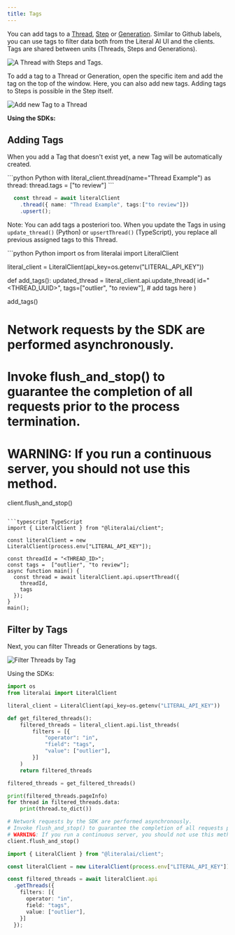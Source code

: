 ```yaml
---
title: Tags
---
```


You can add tags to a [Thread](/concepts/observability/thread), [Step](/concepts/observability/step) or [Generation](/concepts/observability/generation). Similar to Github labels, you can use tags to filter data both from the Literal AI UI and the clients. Tags are shared between units (Threads, Steps and Generations). 

<Frame caption="A Thread with Steps and Tags.">
  <img src="/images/thread-steps.svg" alt="A Thread with Steps and Tags." />
</Frame>

To add a tag to a Thread or Generation, open the specific item and add the tag on the top of the window. Here, you can also add new tags. Adding tags to Steps is possible in the Step itself. 

<Frame caption="Add new Tag">
  <img src="/images/new-tag.png" alt="Add new Tag to a Thread" />
</Frame>

**Using the SDKs:**

## Adding Tags

When you add a Tag that doesn't exist yet, a new Tag will be automatically created. 

<CodeGroup>
```python Python
with literal_client.thread(name="Thread Example") as thread:
    thread.tags = ["to review"]
```

```typescript TypeScript
  const thread = await literalClient
    .thread({ name: "Thread Example", tags:["to review"]})
    .upsert();
```
</CodeGroup>


Note: You can add tags a posteriori too. When you update the Tags in using `update_thread()` (Python) or `upsertThread()` (TypeScript), you replace all previous assigned tags to this Thread.

<CodeGroup>
```python Python
import os
from literalai import LiteralClient

literal_client = LiteralClient(api_key=os.getenv("LITERAL_API_KEY"))

def add_tags():
  updated_thread = literal_client.api.update_thread(
    id="<THREAD_UUID>",
    tags=["outlier", "to review"], # add tags here
)

add_tags()

# Network requests by the SDK are performed asynchronously.
# Invoke flush_and_stop() to guarantee the completion of all requests prior to the process termination.
# WARNING: If you run a continuous server, you should not use this method.
client.flush_and_stop()
```

```typescript TypeScript
import { LiteralClient } from "@literalai/client";

const literalClient = new LiteralClient(process.env["LITERAL_API_KEY"]);

const threadId = "<THREAD_ID>";
const tags =  ["outlier", "to review"];
async function main() {
  const thread = await literalClient.api.upsertThread({
    threadId,
    tags
  });
}
main();
```

</CodeGroup>

## Filter by Tags

Next, you can filter Threads or Generations by tags.

<Frame caption="Filter by Tag">
  <img src="/images/filter-by-tag.png" alt="Filter Threads by Tag" />
</Frame>

Using the SDKs:

<CodeGroup>

```python Python
import os
from literalai import LiteralClient

literal_client = LiteralClient(api_key=os.getenv("LITERAL_API_KEY"))

def get_filtered_threads():
    filtered_threads = literal_client.api.list_threads(
        filters = [{
            "operator": "in",
            "field": "tags",
            "value": ["outlier"],
        }]
    )
    return filtered_threads

filtered_threads = get_filtered_threads()

print(filtered_threads.pageInfo)
for thread in filtered_threads.data:
    print(thread.to_dict())

# Network requests by the SDK are performed asynchronously.
# Invoke flush_and_stop() to guarantee the completion of all requests prior to the process termination.
# WARNING: If you run a continuous server, you should not use this method.
client.flush_and_stop()
```

```typescript TypeScript
import { LiteralClient } from "@literalai/client";

const literalClient = new LiteralClient(process.env["LITERAL_API_KEY"]);

const filtered_threads = await literalClient.api
  .getThreads({ 
    filters: [{
      operator: "in",
      field: "tags",
      value: ["outlier"],
    }]
  });
```
</CodeGroup>